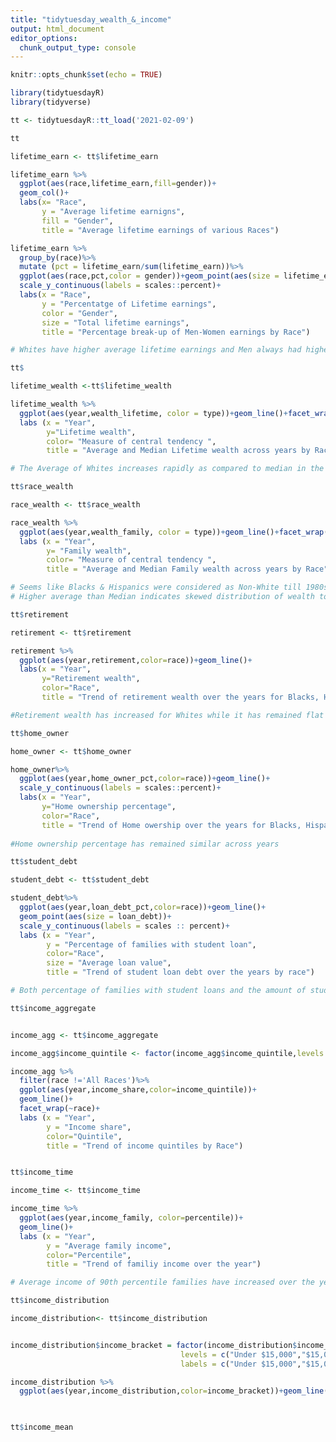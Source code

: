 ```yaml
---
title: "tidytuesday_wealth_&_income"
output: html_document
editor_options: 
  chunk_output_type: console
---
```


```r
knitr::opts_chunk$set(echo = TRUE)
```


```r
library(tidytuesdayR)
library(tidyverse)


```


```r
tt <- tidytuesdayR::tt_load('2021-02-09')

tt

lifetime_earn <- tt$lifetime_earn

lifetime_earn %>% 
  ggplot(aes(race,lifetime_earn,fill=gender))+
  geom_col()+
  labs(x= "Race",
       y = "Average lifetime earnigns",
       fill = "Gender",
       title = "Average lifetime earnings of various Races")

lifetime_earn %>% 
  group_by(race)%>%
  mutate (pct = lifetime_earn/sum(lifetime_earn))%>%
  ggplot(aes(race,pct,color = gender))+geom_point(aes(size = lifetime_earn))+
  scale_y_continuous(labels = scales::percent)+
  labs(x = "Race",
       y = "Percentatge of Lifetime earnings",
       color = "Gender",
       size = "Total lifetime earnings",
       title = "Percentage break-up of Men-Women earnings by Race")

# Whites have higher average lifetime earnings and Men always had higher earnings compared to Women in all the races, but the gap is lower in Blacks than other two 


```

```r
tt$

lifetime_wealth <-tt$lifetime_wealth

lifetime_wealth %>% 
  ggplot(aes(year,wealth_lifetime, color = type))+geom_line()+facet_wrap(~race)+
  labs (x = "Year",
        y="Lifetime wealth",
        color= "Measure of central tendency ",
        title = "Average and Median Lifetime wealth across years by Race")

# The Average of Whites increases rapidly as compared to median in the later years, indicating small percentage of population accumulating large amount of wealth , which is not the case in blacks 

```


```r
tt$race_wealth

race_wealth <- tt$race_wealth

race_wealth %>% 
  ggplot(aes(year,wealth_family, color = type))+geom_line()+facet_wrap(~race)+
  labs (x = "Year",
        y= "Family wealth",
        color= "Measure of central tendency ",
        title = "Average and Median Family wealth across years by Race")

# Seems like Blacks & Hispanics were considered as Non-White till 1980s 
# Higher average than Median indicates skewed distribution of wealth towards small number of families 


```



```r
tt$retirement

retirement <- tt$retirement

retirement %>% 
  ggplot(aes(year,retirement,color=race))+geom_line()+
  labs(x = "Year",
       y="Retirement wealth",
       color="Race",
       title = "Trend of retirement wealth over the years for Blacks, Hispanics and Whites")

#Retirement wealth has increased for Whites while it has remained flat for Blacks & Hispanics


```



```r
tt$home_owner

home_owner <- tt$home_owner

home_owner%>%
  ggplot(aes(year,home_owner_pct,color=race))+geom_line()+
  scale_y_continuous(labels = scales::percent)+
  labs(x = "Year",
       y="Home ownership percentage",
       color="Race",
       title = "Trend of Home owership over the years for Blacks, Hispanics and Whites")
  
#Home ownership percentage has remained similar across years


```



```r
tt$student_debt

student_debt <- tt$student_debt

student_debt%>%
  ggplot(aes(year,loan_debt_pct,color=race))+geom_line()+
  geom_point(aes(size = loan_debt))+
  scale_y_continuous(labels = scales :: percent)+
  labs (x = "Year",
        y = "Percentage of families with student loan",
        color="Race",
        size = "Average loan value",
        title = "Trend of student loan debt over the years by race")

# Both percentage of families with student loans and the amount of student loans have increased over the last two decades for all races and considerably more for Blacks


```



```r
tt$income_aggregate


income_agg <- tt$income_aggregate

income_agg$income_quintile <- factor(income_agg$income_quintile,levels = c("Lowest","Second","Third","Fourth","Highest","Top 5%"), labels = c("Lowest","Second","Third","Fourth","Highest","Top 5%"))

income_agg %>% 
  filter(race !='All Races')%>% 
  ggplot(aes(year,income_share,color=income_quintile))+
  geom_line()+
  facet_wrap(~race)+
  labs (x = "Year",
        y = "Income share",
        color="Quintile",
        title = "Trend of income quintiles by Race")



```


```r
tt$income_time

income_time <- tt$income_time

income_time %>% 
  ggplot(aes(year,income_family, color=percentile))+
  geom_line()+
  labs (x = "Year",
        y = "Average family income",
        color="Percentile",
        title = "Trend of familiy income over the year")

# Average income of 90th percentile families have increased over the years, whereas others are constant, indicated wealth accumulation with certain families 


```


```r
tt$income_distribution

income_distribution<- tt$income_distribution


income_distribution$income_bracket = factor(income_distribution$income_bracket, 
                                      levels = c("Under $15,000","$15,000 to $24,999","$25,000 to $34,999","$35,000 to $49,999","$50,000 to $74,999","$75,000 to $99,999","$100,000 to $149,999","$150,000 to $199,999","$200,000 and over"),
                                      labels = c("Under $15,000","$15,000 to $24,999","$25,000 to $34,999","$35,000 to $49,999","$50,000 to $74,999","$75,000 to $99,999","$100,000 to $149,999","$150,000 to $199,999","$200,000 and over"))

income_distribution %>% 
  ggplot(aes(year,income_distribution,color=income_bracket))+geom_line()+facet_wrap(~race)
  



```



```r
tt$income_mean



```

